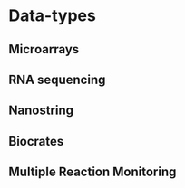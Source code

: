 # Data-types {#data-types}

## Microarrays

## RNA sequencing

## Nanostring

## Biocrates

## Multiple Reaction Monitoring
